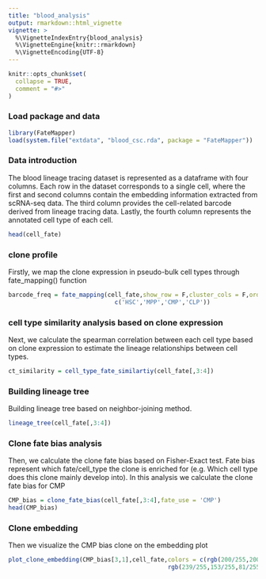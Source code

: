 ```yaml
---
title: "blood_analysis"
output: rmarkdown::html_vignette
vignette: >
  %\VignetteIndexEntry{blood_analysis}
  %\VignetteEngine{knitr::rmarkdown}
  %\VignetteEncoding{UTF-8}
---
```


```r
knitr::opts_chunk$set(
  collapse = TRUE,
  comment = "#>"
)
```

### Load package and data
```r
library(FateMapper)
load(system.file("extdata", "blood_csc.rda", package = "FateMapper"))
```

### Data introduction
The blood lineage tracing dataset is represented as a dataframe with four columns. Each row in the dataset corresponds to a single cell, where the first and second columns contain the embedding information extracted from scRNA-seq data. The third column provides the cell-related barcode derived from lineage tracing data. Lastly, the fourth column represents the annotated cell type of each cell.
```r
head(cell_fate)
```

### clone profile
Firstly, we map the clone expression in pseudo-bulk cell types through fate_mapping() function
```r
barcode_freq = fate_mapping(cell_fate,show_row = F,cluster_cols = F,order_use = 
                              c('HSC','MPP','CMP','CLP'))
```

### cell type similarity analysis based on clone expression
Next, we calculate the spearman correlation between each cell type based on clone expression to estimate the lineage relationships between cell types.
```r
ct_similarity = cell_type_fate_similartiy(cell_fate[,3:4])
```

### Building lineage tree
Building lineage tree based on neighbor-joining method.
```r
lineage_tree(cell_fate[,3:4])
```

### Clone fate bias analysis
Then, we calculate the clone fate bias based on Fisher-Exact test. Fate bias represent which fate/cell_type the clone is enriched for (e.g. Which cell type does this clone mainly develop into).
In this analysis we calculate the clone fate bias for CMP
```r
CMP_bias = clone_fate_bias(cell_fate[,3:4],fate_use = 'CMP')
head(CMP_bias)
```

### Clone embedding
Then we visualize the CMP bias clone on the embedding plot
```r
plot_clone_embedding(CMP_bias[3,1],cell_fate,colors = c(rgb(200/255,200/255,200/255),
                                             rgb(239/255,153/255,81/255)))
```
